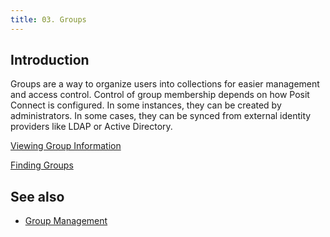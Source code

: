 ```yaml
---
title: 03. Groups
---
```


## Introduction

Groups are a way to organize users into collections for easier management and access control. Control of group membership depends on how Posit Connect is configured. In some instances, they can be created by administrators. In some cases, they can be synced from external identity providers like LDAP or Active Directory.

[Viewing Group Information](./01-viewing-group-information/)

[Finding Groups](./02-finding-groups/)

## See also

- [Group Management](/admin/group-management/)
